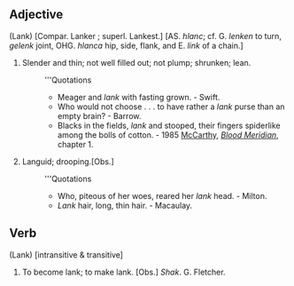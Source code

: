 ==Adjective==
(Lank) [Compar. Lanker ; superl. Lankest.] [AS. ''hlanc''; cf. G. ''lenken'' to turn, ''gelenk'' joint, OHG. ''hlanca'' hip, side, flank, and E. ''link'' of a chain.]
#Slender and thin; not well filled out; not plump; shrunken; lean.
#:'''Quotations
#:*Meager and ''lank'' with fasting grown. - Swift.
#:*Who would not choose . . . to have rather a ''lank'' purse than an empty brain? - Barrow.
#:*Blacks in the fields, ''lank'' and stooped, their fingers spiderlike among the bolls of cotton. - 1985 [[w:Cormac McCarthy|McCarthy]], ''[[w:Blood Meridian|Blood Meridian]]'', chapter 1. 
#Languid; drooping.[Obs.]
#:'''Quotations
#:*Who, piteous of her woes, reared her ''lank'' head. - Milton.
#:*''Lank'' hair, long, thin hair. - Macaulay.

==Verb==
(Lank) [intransitive & transitive] 
#To become lank; to make lank. [Obs.] ''Shak''. G. Fletcher.
